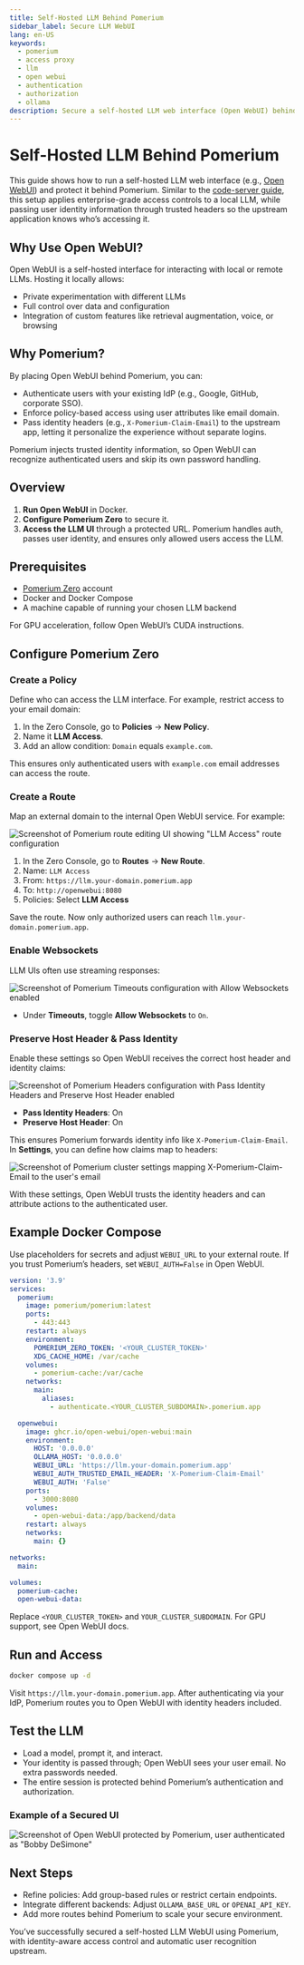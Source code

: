 ```yaml
---
title: Self-Hosted LLM Behind Pomerium
sidebar_label: Secure LLM WebUI
lang: en-US
keywords:
  - pomerium
  - access proxy
  - llm
  - open webui
  - authentication
  - authorization
  - ollama
description: Secure a self-hosted LLM web interface (Open WebUI) behind Pomerium.
---
```


# Self-Hosted LLM Behind Pomerium

This guide shows how to run a self-hosted LLM web interface (e.g., [Open WebUI](https://github.com/open-webui/open-webui)) and protect it behind Pomerium. Similar to the [code-server guide](https://www.pomerium.com/docs/guides/code-server), this setup applies enterprise-grade access controls to a local LLM, while passing user identity information through trusted headers so the upstream application knows who’s accessing it.

## Why Use Open WebUI?

Open WebUI is a self-hosted interface for interacting with local or remote LLMs. Hosting it locally allows:

- Private experimentation with different LLMs
- Full control over data and configuration
- Integration of custom features like retrieval augmentation, voice, or browsing

## Why Pomerium?

By placing Open WebUI behind Pomerium, you can:

- Authenticate users with your existing IdP (e.g., Google, GitHub, corporate SSO).
- Enforce policy-based access using user attributes like email domain.
- Pass identity headers (e.g., `X-Pomerium-Claim-Email`) to the upstream app, letting it personalize the experience without separate logins.

Pomerium injects trusted identity information, so Open WebUI can recognize authenticated users and skip its own password handling.

## Overview

1. **Run Open WebUI** in Docker.
2. **Configure Pomerium Zero** to secure it.
3. **Access the LLM UI** through a protected URL. Pomerium handles auth, passes user identity, and ensures only allowed users access the LLM.

## Prerequisites

- [Pomerium Zero](https://console.pomerium.app/create-account) account
- Docker and Docker Compose
- A machine capable of running your chosen LLM backend

For GPU acceleration, follow Open WebUI’s CUDA instructions.

## Configure Pomerium Zero

### Create a Policy

Define who can access the LLM interface. For example, restrict access to your email domain:

1. In the Zero Console, go to **Policies** → **New Policy**.
2. Name it **LLM Access**.
3. Add an allow condition: `Domain` equals `example.com`.

This ensures only authenticated users with `example.com` email addresses can access the route.

### Create a Route

Map an external domain to the internal Open WebUI service. For example:

![Screenshot of Pomerium route editing UI showing "LLM Access" route configuration](./img/llm/1.png)

1. In the Zero Console, go to **Routes** → **New Route**.
2. Name: `LLM Access`
3. From: `https://llm.your-domain.pomerium.app`
4. To: `http://openwebui:8080`
5. Policies: Select **LLM Access**

Save the route. Now only authorized users can reach `llm.your-domain.pomerium.app`.

### Enable Websockets

LLM UIs often use streaming responses:

![Screenshot of Pomerium Timeouts configuration with Allow Websockets enabled](./img/llm/2.png)

- Under **Timeouts**, toggle **Allow Websockets** to `On`.

### Preserve Host Header & Pass Identity

Enable these settings so Open WebUI receives the correct host header and identity claims:

![Screenshot of Pomerium Headers configuration with Pass Identity Headers and Preserve Host Header enabled](./img/llm/3.png)

- **Pass Identity Headers**: On
- **Preserve Host Header**: On

This ensures Pomerium forwards identity info like `X-Pomerium-Claim-Email`. In **Settings**, you can define how claims map to headers:

![Screenshot of Pomerium cluster settings mapping X-Pomerium-Claim-Email to the user's email](./img/llm/4.png)

With these settings, Open WebUI trusts the identity headers and can attribute actions to the authenticated user.

## Example Docker Compose

Use placeholders for secrets and adjust `WEBUI_URL` to your external route. If you trust Pomerium’s headers, set `WEBUI_AUTH=False` in Open WebUI.

```yaml
version: '3.9'
services:
  pomerium:
    image: pomerium/pomerium:latest
    ports:
      - 443:443
    restart: always
    environment:
      POMERIUM_ZERO_TOKEN: '<YOUR_CLUSTER_TOKEN>'
      XDG_CACHE_HOME: /var/cache
    volumes:
      - pomerium-cache:/var/cache
    networks:
      main:
        aliases:
          - authenticate.<YOUR_CLUSTER_SUBDOMAIN>.pomerium.app

  openwebui:
    image: ghcr.io/open-webui/open-webui:main
    environment:
      HOST: '0.0.0.0'
      OLLAMA_HOST: '0.0.0.0'
      WEBUI_URL: 'https://llm.your-domain.pomerium.app'
      WEBUI_AUTH_TRUSTED_EMAIL_HEADER: 'X-Pomerium-Claim-Email'
      WEBUI_AUTH: 'False'
    ports:
      - 3000:8080
    volumes:
      - open-webui-data:/app/backend/data
    restart: always
    networks:
      main: {}

networks:
  main:

volumes:
  pomerium-cache:
  open-webui-data:
```

Replace `<YOUR_CLUSTER_TOKEN>` and `YOUR_CLUSTER_SUBDOMAIN`. For GPU support, see Open WebUI docs.

## Run and Access

```bash
docker compose up -d
```

Visit `https://llm.your-domain.pomerium.app`. After authenticating via your IdP, Pomerium routes you to Open WebUI with identity headers included.

## Test the LLM

- Load a model, prompt it, and interact.
- Your identity is passed through; Open WebUI sees your user email. No extra passwords needed.
- The entire session is protected behind Pomerium’s authentication and authorization.

### Example of a Secured UI

![Screenshot of Open WebUI protected by Pomerium, user authenticated as "Bobby DeSimone"](./img/llm/llm.png)

## Next Steps

- Refine policies: Add group-based rules or restrict certain endpoints.
- Integrate different backends: Adjust `OLLAMA_BASE_URL` or `OPENAI_API_KEY`.
- Add more routes behind Pomerium to scale your secure environment.

You’ve successfully secured a self-hosted LLM WebUI using Pomerium, with identity-aware access control and automatic user recognition upstream.
